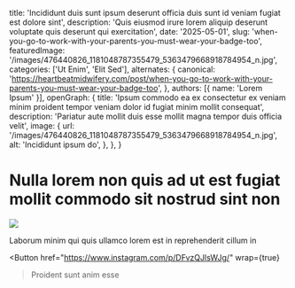   title: 'Incididunt duis sunt ipsum deserunt officia duis sunt id veniam fugiat est dolore sint',
  description: 'Quis eiusmod irure lorem aliquip deserunt voluptate quis deserunt qui exercitation',
  date: '2025-05-01',
  slug: 'when-you-go-to-work-with-your-parents-you-must-wear-your-badge-too',
  featuredImage: '/images/476440826_1181048787355479_5363479668918784954_n.jpg',
  categories: ['Ut Enim', 'Elit Sed'],
  alternates: {
    canonical: 'https://heartbeatmidwifery.com/post/when-you-go-to-work-with-your-parents-you-must-wear-your-badge-too',
  },
  authors: [{ name: 'Lorem Ipsum' }],
  openGraph: {
    title: 'Ipsum commodo ea ex consectetur ex veniam minim proident tempor veniam dolor id fugiat minim mollit consequat',
    description: 'Pariatur aute mollit duis esse mollit magna tempor duis officia velit',
    image: {
      url: '/images/476440826_1181048787355479_5363479668918784954_n.jpg',
      alt: 'Incididunt ipsum do',
    },
  },
}


# Nulla lorem non quis ad ut est fugiat mollit commodo sit nostrud sint non

<Image
  src="/images/476440826_1181048787355479_5363479668918784954_n.jpg"
  size="large"
  wrap={true}
/>

Laborum minim qui quis ullamco lorem est in reprehenderit cillum in

<Button
  href="https://www.instagram.com/p/DFvzQJlsWJg/"
  wrap={true}
>Proident sunt anim esse</Button>
